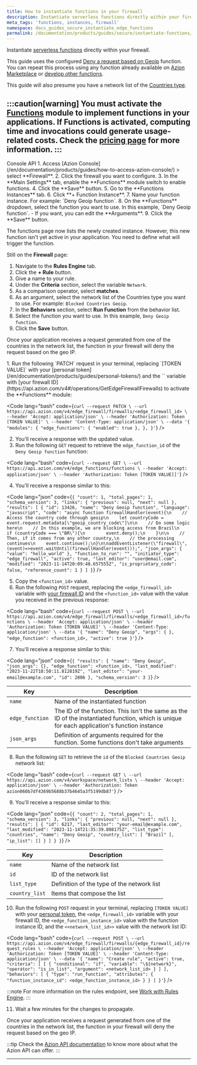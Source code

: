 ```yaml
---
title: How to instantiate functions in your firewall
description: Instantiate serverless functions directly within your firewall.
meta_tags: 'functions, instances, firewall'
namespace: docs_guides_secure_instantiate_edge_functions
permalink: /documentation/products/guides/secure/instantiate-functions/
---
```




Instantiate [serverless functions](/en/documentation/products/secure/edge-firewall/edge-functions-instances/) directly within your firewall.

This guide uses the configured [Deny a request based on Geoip](/en/documentation/products/edge-application/edge-functions/javascript-examples/deny-request/) function. You can repeat this process using any function already available on [Azion Marketplace](/en/documentation/products/marketplace/) or [develop other functions](/en/documentation/products/guides/edge-functions/api-builder/).

This guide will also presume you have a network list of the [Countries type](/en/documentation/products/secure/edge-firewall/network-layer-protection/network-lists/#types-of-network-lists).

:::caution[warning]
You must activate the [Functions](/en/documentation/products/secure/edge-firewall/edge-functions/) module to implement functions in your applications. If **Functions** is activated, computing time and invocations could generate usage-related costs. Check the [pricing page](/en/documentation/products/pricing/) for more information.
:::
---

<Tabs client:visible>
    <Fragment slot="tab.console">Console</Fragment>
    <Fragment slot="tab.api">API</Fragment>

<Fragment slot="panel.console">
1. Access [Azion Console](/en/documentation/products/guides/how-to-access-azion-console/) > select **Firewall**.
2. Click the firewall you want to configure.
3. In the **Main Settings** tab, enable the **Functions** module switch to enable functions.
4. Click the **Save** button.
5. Go to the **Functions Instances** tab.
6. Click **+ Function Instance**.
7. Name your function instance. For example: `Deny Geoip function`.
8. On the **Functions** dropdown, select the function you want to use. In this example, `Deny Geoip function`.
 - If you want, you can edit the **Arguments**.
9. Click the **Save** button.

The functions page now lists the newly created instance. However, this new function isn't yet active in your application. You need to define what will trigger the function.

Still on the **Firewall** page:

1. Navigate to the **Rules Engine** tab.
2. Click the **+ Rule** button.
3. Give a name to your rule.
4. Under the **Criteria** section, select the variable `Network`.
5. As a comparison operator, select **matches**.
6. As an argument, select the network list of the Countries type you want to use. For example: `Blocked Countries Geoip`.
7. In the **Behaviors** section, select **Run Function** from the behavior list.
8. Select the function you want to use. In this example, `Deny Geoip function`.
9. Click the **Save** button.

Once your application receives a request generated from one of the countries in the network list, the function in your firewall will deny the request based on the geo IP.
</Fragment>

<Fragment slot="panel.api">
1. Run the following `PATCH` request in your terminal, replacing `[TOKEN VALUE]` with your [personal token](/en/documentation/products/guides/personal-tokens/) and the `<edge_firewall_id>` variable with [your firewall ID](https://api.azion.com/v4#/operations/GetEdgeFirewallFirewalls) to activate the **Functions** module:

<Code lang="bash" code={`
curl --request PATCH \
  --url https://api.azion.com/v4/edge_firewall/firewalls/<edge_firewall_id> \
  --header 'Accept: application/json' \
  --header 'Authorization: Token [TOKEN VALUE]' \
  --header 'Content-Type: application/json' \
  --data '{
    "modules": {
      "edge_functions": { "enabled": true },
    },
  }'
`} />


2. You'll receive a response with the updated value.
3. Run the following `GET` request to retrieve the `edge_function_id` of the `Deny Geoip function` function:

<Code lang="bash" code={`
curl --request GET \
  --url https://api.azion.com/v4/edge_functions/functions \
  --header 'Accept: application/json' \
  --header 'Authorization: Token [TOKEN VALUE]]'
`} />

4. You'll receive a response similar to this:

<Code lang="json" code={`
{
  "count": 1,
  "total_pages": 1,
  "schema_version": 3,
  "links": {
    "previous": null,
    "next": null
  },
  "results": [
    {
      "id": 13426,
      "name": "Deny Geoip function",
      "language": "javascript",
      "code": "async function firewallHandler(event){\n    // Access the country code through geoip\n    let countryCode = event.request.metadata[\"geoip_country_code\"]\n\n    // Do some logic here\n    // In this example, we are blocking access from Brazil\n    if (countryCode === \"BR\"){\n        event.deny();\n    }\n\n    // Then, if it comes from any other country,\n    // the processing continues\n    event.continue();\n}\n\naddEventListener(\"firewall\", (event)=>event.waitUntil(firewallHandler(event)));",
      "json_args": {
        "value": "hello_world"
      },
      "function_to_run": "",
      "initiator_type": "edge_firewall",
      "active": true,
      "last_editor": "user@email.com",
      "modified": "2023-11-14T20:09:48.657555Z",
      "is_proprietary_code": false,
      "reference_count": 1
    }
  ]
}
`} />

5. Copy the `<function_id>` value.
6. Run the following `POST` request, replacing the `<edge_firewall_id>` variable with [your firewall ID](https://api.azion.com/#090fa5b0-3d68-4521-9a90-f4d93773f6d9) and the `<function_id>` value with the value you received in the previous response:

<Code lang="bash" code={`
curl --request POST \
  --url https://api.azion.com/v4/edge_firewall/firewalls/<edge_firewall_id>/functions \
  --header 'Accept: application/json' \
  --header 'Authorization: Token [TOKEN VALUE]' \
  --header 'Content-Type: application/json' \
  --data '{
  "name": "Deny Geoip",
  "args": {
  },
  "edge_function": <function_id>,
  "active": true
}'
`} />

7. You'll receive a response similar to this:

<Code lang="json" code={`
{
  "results": {
    "name": "Deny Geoip",
    "json_args": {},
    "edge_function": <function_id>,
    "last_modified": "2023-11-22T18:50:11.812819Z",
    "last_editor": "your-email@example.com",
    "id": 2806
  },
  "schema_version": 3
}
`} />


| Key | Description |
| --- | ----------- |
| `name` | Name of the instantiated function |
| `edge_function` | The ID of the function. This isn't the same as the ID of the instantiated function, which is unique for each application's function instance |
| `json_args` | Definition of arguments required for the function. Some functions don't take arguments |

8. Run the following `GET` to retrieve the `id` of the `Blocked Countries Geoip` network list:

<Code lang="bash" code={`
curl --request GET \
  --url https://api.azion.com/v4/workspace/network_lists \
  --header 'Accept: application/json' \
  --header 'Authorization: Token azion060b7df4369b5688b37b4645a3f5199db87'
`} />

9. You'll receive a response similar to this:

<Code lang="json" code={`
{
  "count": 2,
  "total_pages": 1,
  "schema_version": 3,
  "links": {
    "previous": null,
    "next": null
  },
  "results": [
    {
      "id": 6217,
      "last_editor": "your-email@example.com",
      "last_modified": "2023-11-14T21:35:39.808175Z",
      "list_type": "countries",
      "name": "Deny Geoip",
      "country_list": [
        "Brazil"
      ],
      "ip_list": []
    }
  ]
}
}
`} />

| Key | Description |
| --- | ----------- |
| `name` | Name of the network list |
| `id` | ID of the network list |
| `list_type` | Definition of the type of the network list |
| `country_list` | Items that compose the list |
  
10. Run the following `POST` request in your terminal, replacing `[TOKEN VALUE]` with your [personal token](/en/documentation/products/guides/personal-tokens/), the `<edge_firewall_id>` variable with your firewall ID, the `<edge_function_instance_id>` value with the function instance ID, and the `<<network_list_id>>` value with the network list ID:

<Code lang="bash" code={`
curl --request POST \
  --url https://api.azion.com/v4/edge_firewall/firewalls/{edge_firewall_id}/request_rules \
  --header 'Accept: application/json' \
  --header 'Authorization: Token [TOKEN VALUE]' \
  --header 'Content-Type: application/json' \
  --data '{
    "name": "Create rule",
    "active": true,
    "criteria": [
      [
        {
          "conditional": "if",
          "variable": "\${network}",
          "operator": "is_in_list",
          "argument": <network_list_id>
        }
      ]
    ],
    "behaviors": [
      {
        "type": "run_function",
        "attributes": {
          "function_instance_id": <edge_function_instance_id>
        }
      }
    ]
  }'
`} />

:::note
For more information on the rules endpoint, see [Work with Rules Engine](/en/documentation/products/guides/secure/work-with-rules-engine/).
:::

11. Wait a few minutes for the changes to propagate.

Once your application receives a request generated from one of the countries in the network list, the function in your firewall will deny the request based on the geo IP.

:::tip
Check the [Azion API documentation](https://api.azion.com/) to know more about what the Azion API can offer.
:::
</Fragment>

</Tabs>

---